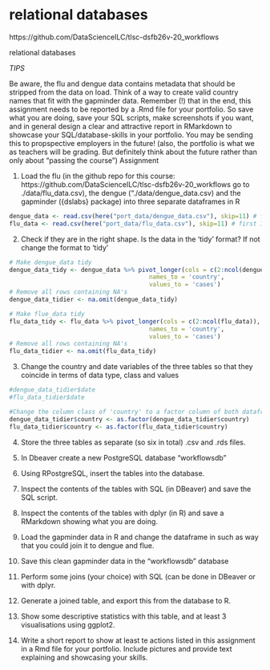 # relational databases

https://github.com/DataScienceILC/tlsc-dsfb26v-20_workflows

relational databases

*TIPS*

Be aware, the flu and dengue data contains metadata that should be stripped from the data on load.
Think of a way to create valid country names that fit with the gapminder data.
Remember (!) that in the end, this assignment needs to be reported by a .Rmd file for your portfolio. So save what you are doing, save your SQL scripts, make screenshots if you want, and in general design a clear and attractive report in RMarkdown to showcase your SQL/database-skills in your portfolio. You may be sending this to propspective employers in the future! (also, the portfolio is what we as teachers will be grading. But definitely think about the future rather than only about “passing the course”)
Assignment

1. Load the flu (in the github repo for this course: https://github.com/DataScienceILC/tlsc-dsfb26v-20_workflows go to ./data/flu_data.csv), the dengue (“./data/dengue_data.csv) and the gapminder ({dslabs} package) into three separate dataframes in R
```r
dengue_data <- read.csv(here("port_data/dengue_data.csv"), skip=11) # first 11 rows are metadata
flu_data <- read.csv(here("port_data/flu_data.csv"), skip=11) # first 11 rows are metadata
```

2. Check if they are in the right shape. Is the data in the ‘tidy’ format? If not change the format to ‘tidy’
```r
# Make dengue_data tidy
dengue_data_tidy <- dengue_data %>% pivot_longer(cols = c(2:ncol(dengue_data)), 
                                       names_to = 'country', 
                                       values_to = 'cases')
# Remove all rows containing NA's
dengue_data_tidier <- na.omit(dengue_data_tidy)

# Make flue_data tidy
flu_data_tidy <- flu_data %>% pivot_longer(cols = c(2:ncol(flu_data)), 
                                       names_to = 'country', 
                                       values_to = 'cases')
# Remove all rows containing NA's
flu_data_tidier <- na.omit(flu_data_tidy)
```

3. Change the country and date variables of the three tables so that they coincide in terms of data type, class and values
```r
#dengue_data_tidier$date
#flu_data_tidier$date

#Change the column class of 'country' to a factor column of both dataframes
dengue_data_tidier$country <- as.factor(dengue_data_tidier$country)
flu_data_tidier$country <- as.factor(flu_data_tidier$country)
```

4. Store the three tables as separate (so six in total) .csv and .rds files.

5. In Dbeaver create a new PostgreSQL database “workflowsdb”
6. Using RPostgreSQL, insert the tables into the database.
7. Inspect the contents of the tables with SQL (in DBeaver) and save the SQL script.
8. Inspect the contents of the tables with dplyr (in R) and save a RMarkdown showing what you are doing.
9. Load the gapminder data in R and change the dataframe in such as way that you could join it to dengue and flue.
10. Save this clean gapminder data in the “workflowsdb” database
11. Perform some joins (your choice) with SQL (can be done in DBeaver or with dplyr.
12. Generate a joined table, and export this from the database to R.
13. Show some descriptive statistics with this table, and at least 3 visualisations using ggplot2.
14. Write a short report to show at least te actions listed in this assignment in a Rmd file for your portfolio. Include pictures and provide text explaining and showcasing your skills.